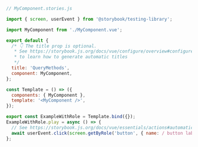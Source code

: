 ```js
// MyComponent.stories.js

import { screen, userEvent } from '@storybook/testing-library';

import MyComponent from './MyComponent.vue';

export default {
  /* 👇 The title prop is optional.
   * See https://storybook.js.org/docs/vue/configure/overview#configure-story-loading
   * to learn how to generate automatic titles
   */
  title: 'QueryMethods',
  component: MyComponent,
};

const Template = () => ({
  components: { MyComponent },
  template: '<MyComponent />',
});

export const ExampleWithRole = Template.bind({});
ExampleWithRole.play = async () => {
  // See https://storybook.js.org/docs/vue/essentials/actions#automatically-matching-args to learn how to setup logging in the Actions panel
  await userEvent.click(screen.getByRole('button', { name: / button label/i }));
};
```